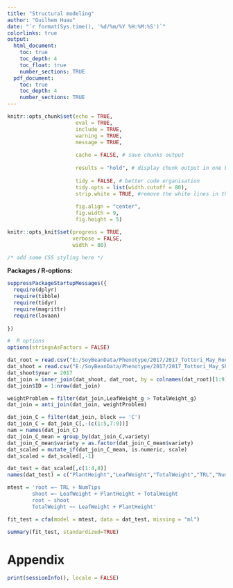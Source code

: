 ```yaml
---
title: "Structural modeling"
author: "Guilhem Huau"
date: "`r format(Sys.time(), '%d/%m/%Y %H:%M:%S')`"
colorlinks: true
output:
  html_document:
    toc: true
    toc_depth: 4
    toc_float: true
    number_sections: TRUE
  pdf_document:
    toc: true
    toc_depth: 4
    number_sections: TRUE
---
```


```r
knitr::opts_chunk$set(echo = TRUE,
                      eval = TRUE,
                      include = TRUE,
                      warning = TRUE,
                      message = TRUE,
                      
                      cache = FALSE, # save chunks output 
                      
                      results = "hold", # display chunk output in one block
                      
                      tidy = FALSE, # better code organisation
                      tidy.opts = list(width.cutoff = 80),
                      strip.white = TRUE, #remove the white lines in the beginning or end of a source chunk
                      
                      fig.align = "center",
                      fig.width = 9,
                      fig.height = 5)

knitr::opts_knit$set(progress = TRUE,
                     verbose = FALSE,
                     width = 80)

```

```css
/* add some CSS styling here */
```

**Packages / R-options:**
```r
suppressPackageStartupMessages({
  require(dplyr)
  require(tibble)
  require(tidyr)
  require(magrittr)
  require(lavaan)
  
})

#  R options
options(stringsAsFactors = FALSE)

```


```r
dat_root = read.csv("E:/SoyBeanData/Phenotype/2017/2017_Tottori_May_RootPhenotype.csv")
dat_shoot = read.csv("E:/SoyBeanData/Phenotype/2017/2017_Tottori_May_ShootPhenotype.csv")
dat_shoot$year = 2017
dat_join = inner_join(dat_shoot, dat_root, by = colnames(dat_root)[1:9])
dat_join$ID = 1:nrow(dat_join)

weightProblem = filter(dat_join,LeafWeight_g > TotalWeight_g)
dat_join = anti_join(dat_join, weightProblem)

dat_join_C = filter(dat_join, block == 'C')
dat_join_C = dat_join_C[,-(c(1:5,7:9))]
nam = names(dat_join_C)
dat_join_C_mean = group_by(dat_join_C,variety)
dat_join_C_mean$variety = as.factor(dat_join_C_mean$variety)
dat_scaled = mutate_if(dat_join_C_mean, is.numeric, scale)
dat_scaled = dat_scaled[,-1]
```

```r

dat_test = dat_scaled[,c(1:4,8)]
names(dat_test) = c("PlantHeight","LeafWeight","TotalWeight","TRL","NumTips")

mtest = 'root =~ TRL + NumTips
        shoot =~ LeafWeight + PlantHeight + TotalWeight
        root ~ shoot
        TotalWeight ~~ LeafWeight + PlantHeight'

fit_test = cfa(model = mtest, data = dat_test, missing = "ml")

summary(fit_test, standardized=TRUE)

```



# Appendix
```r
print(sessionInfo(), locale = FALSE)
```
